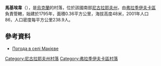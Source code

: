 {{coord|47|37|0|N|30|41|32|E|scale:100000|display=title}}

'''馬基埃韋'''（{{lang-uk|Макієве}}），是[[烏克蘭|烏克蘭]]的村落，位於該國南部[[尼古拉耶夫州|尼古拉耶夫州]]，由[[弗拉季伊夫卡區|弗拉季伊夫卡區]]負責管轄，始建於1795年，面積0.36平方公里，海拔高度48米，2001年人口86，人口密度每平方公里238.9人。

==參考資料==
* [http://weather.in.ua/ua/nikolaevskaja/14395 Погода в селі Макієве] {{Wayback|url=http://weather.in.ua/ua/nikolaevskaja/14395 |date=20160606232639 }}

[[Category:尼古拉耶夫州村落|Category:尼古拉耶夫州村落]]
[[Category:弗拉季伊夫卡區村落|Category:弗拉季伊夫卡區村落]]


{{Mykolaiv-geo-stub}}